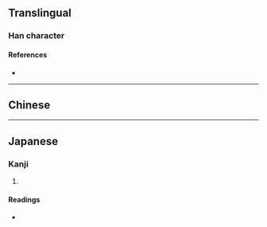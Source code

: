 {{character info}}
==Translingual==

===Han character===
{{Han char|rn=75|rad=木|as=05|sn=9|four=|canj=JTD,XJTD|ids=⿳十廿木}}

====References====
* {{Han ref|kx=0517.180|dkj=14594|hdz=21194.020|uh=67BD|ud=26557}}

----

==Chinese==
{{zh-see|枼|v}}

----

==Japanese==

===Kanji===
{{ja-kanji|grade=|rs=木05}}

# {{rfdef|ja|sort=木05}}

====Readings====
* {{ja-readings|on=[[そう]] (sō), [[よう]] (yō)|kun=[[くわ]] (kuwa)}}